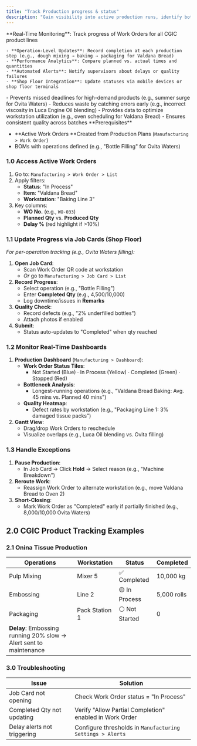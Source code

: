 ```yaml
---
title: "Track Production progress & status"
description: "Gain visibility into active production runs, identify bottlenecks, and ensure on-time delivery by tracking Work Order statuses, operation completion, and quality checks in the CGIC App."
---
```


<CardGroup cols={1}>
  <Card title="What it does" icon="sparkles" iconType="duotone">
    **Real-Time Monitoring**: Track progress of Work Orders for all CGIC product lines

    - **Operation-Level Updates**: Record completion at each production step (e.g., dough mixing → baking → packaging for Valdana Bread)
    - **Performance Analytics**: Compare planned vs. actual times and quantities
    - **Automated Alerts**: Notify supervisors about delays or quality failures
    - **Shop Floor Integration**: Update statuses via mobile devices or shop floor terminals
  </Card>
  <Card title="Why it matters" icon="sparkles" iconType="duotone">
    - Prevents missed deadlines for high-demand products (e.g., summer surge for Ovita Waters)
    - Reduces waste by catching errors early (e.g., incorrect viscosity in Luca Engine Oil blending)
    - Provides data to optimize workstation utilization (e.g., oven scheduling for Valdana Bread)
    - Ensures consistent quality across batches
  </Card>
</CardGroup>

<Info>
  **Prerequisites**

  - **Active Work Orders **Created from Production Plans (`Manufacturing > Work Order`)
  - BOMs with operations defined (e.g., "Bottle Filling" for Ovita Waters)
</Info>

### **1.0 Access Active Work Orders**

1. Go to: `Manufacturing > Work Order > List`
2. Apply filters:
   - **Status**: "In Process"
   - **Item**: "Valdana Bread"
   - **Workstation**: "Baking Line 3"
3. Key columns:
   - **WO No.** (e.g., `WO-033`)
   - **Planned Qty** vs. **Produced Qty**
   - **Delay %** (red highlight if \>10%)

### **1.1 Update Progress via Job Cards (Shop Floor)**

_For per-operation tracking (e.g., Ovita Waters filling):_

1. **Open Job Card**:
   - Scan Work Order QR code at workstation
   - _Or_ go to `Manufacturing > Job Card > List`
2. **Record Progress**:
   - Select operation (e.g., "Bottle Filling")
   - Enter **Completed Qty** (e.g., 4,500/10,000)
   - Log downtime/issues in **Remarks**
3. **Quality Check**:
   - Record defects (e.g., "2% underfilled bottles")
   - Attach photos if enabled
4. **Submit**:
   - Status auto-updates to "Completed" when qty reached

### **1.2 Monitor Real-Time Dashboards**

1. **Production Dashboard** (`Manufacturing > Dashboard`):
   - **Work Order Status Tiles**:
     - Not Started (Blue) · In Process (Yellow) · Completed (Green) · Stopped (Red)
   - **Bottleneck Analysis**:
     - Longest-running operations (e.g., "Valdana Bread Baking: Avg. 45 mins vs. Planned 40 mins")
   - **Quality Heatmap**:
     - Defect rates by workstation (e.g., "Packaging Line 1: 3% damaged tissue packs")
2. **Gantt View**:
   - Drag/drop Work Orders to reschedule
   - Visualize overlaps (e.g., Luca Oil blending vs. Ovita filling)

### **1.3 Handle Exceptions**

1. **Pause Production**:
   - In Job Card → Click **Hold** → Select reason (e.g., "Machine Breakdown")
2. **Reroute Work**:
   - Reassign Work Order to alternate workstation (e.g., move Valdana Bread to Oven 2)
3. **Short-Closing**:
   - Mark Work Order as "Completed" early if partially finished (e.g., 8,000/10,000 Ovita Waters)

## **2.0 CGIC Product Tracking Examples**

### **2.1 Onina Tissue Production**

| **Operations**                                                    | **Workstation** | **Status**    | **Completed** |
| ----------------------------------------------------------------- | --------------- | ------------- | ------------- |
| Pulp Mixing                                                       | Mixer 5         | ✅ Completed   | 10,000 kg     |
| Embossing                                                         | Line 2          | 🟡 In Process | 5,000 rolls   |
| Packaging                                                         | Pack Station 1  | ⚪ Not Started | 0             |
| **Delay**: Embossing running 20% slow → Alert sent to maintenance |                 |               |               |

### **3.0 Troubleshooting**

| **Issue**                   | **Solution**                                              |
| --------------------------- | --------------------------------------------------------- |
| Job Card not opening        | Check Work Order status = "In Process"                    |
| Completed Qty not updating  | Verify "Allow Partial Completion" enabled in Work Order   |
| Delay alerts not triggering | Configure thresholds in `Manufacturing Settings > Alerts` |
